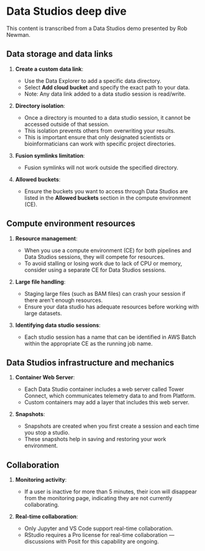 # Data Studios deep dive
This content is transcribed from a Data Studios demo presented by Rob Newman. 

## Data storage and data links
1. **Create a custom data link**:
      - Use the Data Explorer to add a specific data directory.
      - Select **Add cloud bucket** and specify the exact path to your data.
      - Note: Any data link added to a data studio session is read/write.

2. **Directory isolation**:
      - Once a directory is mounted to a data studio session, it cannot be accessed outside of that session.
      - This isolation prevents others from overwriting your results.
      - This is important ensure that only designated scientists or bioinformaticians can work with specific project directories.

3. **Fusion symlinks limitation**:
      - Fusion symlinks will not work outside the specified directory.

4. **Allowed buckets**:
      - Ensure the buckets you want to access through Data Studios are listed in the **Allowed buckets** section in the compute environment (CE).

## Compute environment resources

1. **Resource management**:
      - When you use a compute environment (CE) for both pipelines and Data Studios sessions, they will compete for resources.
      - To avoid stalling or losing work due to lack of CPU or memory, consider using a separate CE for Data Studios sessions.

2. **Large file handling**:
      - Staging large files (such as BAM files) can crash your session if there aren't enough resources.
      - Ensure your data studio has adequate resources before working with large datasets.

3. **Identifying data studio sessions**:
      - Each studio session has a name that can be identified in AWS Batch within the appropriate CE as the running job name.

## Data Studios infrastructure and mechanics

1. **Container Web Server**:
      - Each Data Studio container includes a web server called Tower Connect, which communicates telemetry data to and from Platform.
      - Custom containers may add a layer that includes this web server.

2. **Snapshots**:
      - Snapshots are created when you first create a session and each time you stop a studio.
      - These snapshots help in saving and restoring your work environment.

## Collaboration

1. **Monitoring activity**:
      - If a user is inactive for more than 5 minutes, their icon will disappear from the monitoring page, indicating they are not currently collaborating.

2. **Real-time collaboration**:
      - Only Jupyter and VS Code support real-time collaboration.
      - RStudio requires a Pro license for real-time collaboration — discussions with Posit for this capability are ongoing.

 
